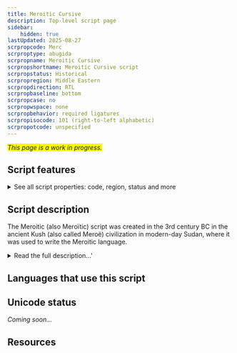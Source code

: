 ```yaml
---
title: Meroitic Cursive
description: Top-level script page
sidebar:
    hidden: true
lastUpdated: 2025-08-27
scrpropcode: Merc
scrproptype: abugida
scrpropname: Meroitic Cursive
scrpropshortname: Meroitic Cursive script
scrpropstatus: Historical
scrpropregion: Middle Eastern
scrpropdirection: RTL
scrpropbaseline: bottom
scrpropcase: no
scrpropwspace: none
scrpropbehavior: required ligatures
scrpropisocode: 101 (right-to-left alphabetic)
scrpropotcode: unspecified
---
```


<span style='background-color:yellow'>_This page is a work in progress._</span>


## Script features

<details>
<summary> See all script properties: code, region, status and more</summary>
<ScriptInfo />
</details>

## Script description

The Meroitic (also Meroïtic) script was created in the 3rd century BC in the ancient Kush (also called Meroë) civilization in modern-day Sudan, where it was used to write the Meroitic language.

<details>
<summary>Read the full description...'</summary>In the 6th century AD, with the arrival of Christianity to the area, the script was supplanted by Coptic.

There were two forms of the Meroitic script; a hieroglyphic form derived from Egyptian hieroglyphs and a cursive form derived from Demotic Egyptian. The majority of extant texts are written in the cursive script.

The script has been deciphered to the point that many texts can be read, but the content not understood, as the language itself is no longer used and little is known about it.

Cursive Meroitic was written from right to left. There were fifteen signs for representing consonants, each inherently having the following vowel [a]. There were also three vowel letters, as well as a letter for representing an initial [a] sound, and four letters for writing the syllables [ne], [se], [te] and [to]. Some final consonants, including [s] and [n], were not written.

Cursive Meroitic was one of very few scripts from that era which made use of a word separator symbol. This symbol appeared as two dots stacked one on top of the other.
</details>

## Languages that use this script

<WsList script='Merc' wsMax='5' />

## Unicode status

_Coming soon..._

## Resources

<ScriptResources detailSummary='seemore' />

